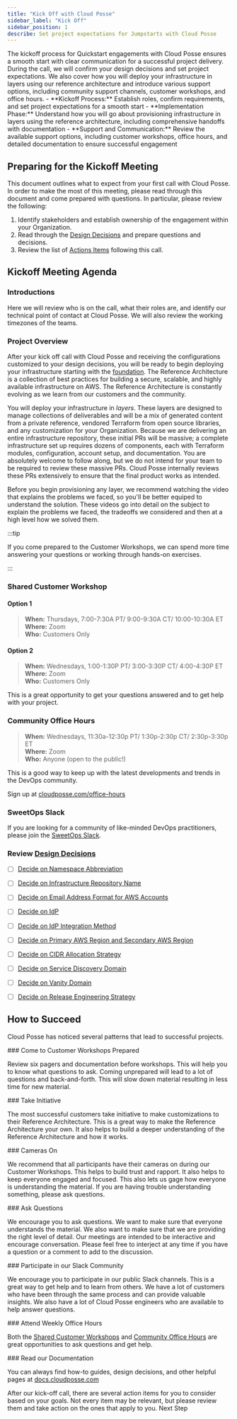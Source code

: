 ```yaml
---
title: "Kick Off with Cloud Posse"
sidebar_label: "Kick Off"
sidebar_position: 1
describe: Set project expectations for Jumpstarts with Cloud Posse
---
```


<Intro>
The kickoff process for Quickstart engagements with Cloud Posse ensures a smooth start with clear communication for a successful project delivery. During the call, we will confirm your design decisions and set project expectations. We also cover how you will deploy your infrastructure in layers using our reference architecture and introduce various support options, including community support channels, customer workshops, and office hours.
</Intro>

<KeyPoints title="We Will Review">
- **Kickoff Process:** Establish roles, confirm requirements, and set project expectations for a smooth start
- **Implementation Phase:** Understand how you will go about provisioning infrastructure in layers using the reference architecture, including comprehensive handoffs with documentation
- **Support and Communication:** Review the available support options, including customer workshops, office hours, and detailed documentation to ensure successful engagement
</KeyPoints>

## Preparing for the Kickoff Meeting

This document outlines what to expect from your first call with Cloud Posse. In order to make the most of this meeting, please read through this document and come prepared with questions. In particular, please review the following:

1. Identify stakeholders and establish ownership of the engagement within your Organization.
2. Read through the [Design Decisions](#review-design-decisions) and prepare questions and decisions.
3. Review the list of [Actions Items](#action-items) following this call.

## Kickoff Meeting Agenda

### Introductions

Here we will review who is on the call, what their roles are, and identify our technical point of contact at Cloud Posse. We will also review the working timezones of the teams.

### Project Overview

After your kick off call with Cloud Posse and receiving the configurations customized to your design decisions, you will be ready to begin deploying your infrastructure starting with the [foundation](/layers/foundation). The Reference Architecture is a collection of best practices for building a secure, scalable, and highly available infrastructure on AWS. The Reference Architecture is constantly evolving as we learn from our customers and the community.

You will deploy your infrastructure in _layers_. These layers are designed to manage collections of deliverables and will be a mix of generated content from a private reference, vendored Terraform from open source libraries, and any customization for your Organization. Because we are delivering an entire infrastructure repository, these initial PRs will be massive; a complete infrastructure set up requires dozens of components, each with Terraform modules, configuration, account setup, and documentation. You are absolutely welcome to follow along, but we do not intend for your team to be required to review these massive PRs. Cloud Posse internally reviews these PRs extensively to ensure that the final product works as intended.

Before you begin provisioning any layer, we recommend watching the video that explains the problems we faced, so you'll be better equiped to understand the solution. These videos go into detail on the subject to explain the problems we faced, the tradeoffs we considered and then at a high level how we solved them.

:::tip

If you come prepared to the Customer Workshops, we can spend more time answering your questions or working through hands-on exercises.

:::

### Shared Customer Workshop

#### Option 1

> **When:** Thursdays, 7:00-7:30A PT/ 9:00-9:30A CT/ 10:00-10:30A ET<br/>
> **Where:** Zoom<br/>
> **Who:** Customers Only<br/>

#### Option 2

> **When:** Wednesdays, 1:00-1:30P PT/ 3:00-3:30P CT/ 4:00-4:30P ET<br/>
> **Where:** Zoom<br/>
> **Who:** Customers Only<br/>

This is a great opportunity to get your questions answered and to get help with your project.

### Community Office Hours

> **When:** Wednesdays, 11:30a-12:30p PT/ 1:30p-2:30p CT/ 2:30p-3:30p ET<br/>
> **Where:** Zoom<br/>
> **Who:** Anyone (open to the public!)<br/>

This is a good way to keep up with the latest developments and trends in the DevOps community.

Sign up at [cloudposse.com/office-hours](https://cloudposse.com/office-hours/)

### SweetOps Slack

If you are looking for a community of like-minded DevOps practitioners, please join the [SweetOps Slack](https://slack.sweetops.com/).

### Review [Design Decisions](/reference-architecture/fundamentals/design-decisions)

- [ ] [Decide on Namespace Abbreviation](/reference-architecture/fundamentals/design-decisions/cold-start/decide-on-namespace-abbreviation/)
- [ ] [Decide on Infrastructure Repository Name](/reference-architecture/fundamentals/design-decisions/cold-start/decide-on-infrastructure-repository-name/)
- [ ] [Decide on Email Address Format for AWS Accounts](/reference-architecture/fundamentals/design-decisions/cold-start/decide-on-email-address-format-for-aws-accounts/)
- [ ] [Decide on IdP](/reference-architecture/fundamentals/design-decisions/cold-start/decide-on-idp/)
- [ ] [Decide on IdP Integration Method](/reference-architecture/fundamentals/design-decisions/cold-start/decide-on-idp-integration)
- [ ] [Decide on Primary AWS Region and Secondary AWS Region](/reference-architecture/fundamentals/design-decisions/cold-start/decide-on-primary-aws-region/)
- [ ] [Decide on CIDR Allocation Strategy](/reference-architecture/fundamentals/design-decisions/cold-start/decide-on-cidr-allocation/)
- [ ] [Decide on Service Discovery Domain](/reference-architecture/fundamentals/design-decisions/cold-start/decide-on-service-discovery-domain/)
- [ ] [Decide on Vanity Domain](/reference-architecture/reference/adrs/jumpstart/decide-on-vanity-domain/)
- [ ] [Decide on Release Engineering Strategy](/reference-architecture/fundamentals/design-decisions/cold-start/decide-on-release-engineering-strategy/)



## How to Succeed

Cloud Posse has noticed several patterns that lead to successful projects.

<Step>
### <StepNumber/> Come to Customer Workshops Prepared

Review six pagers and documentation before workshops. This will help you to know what questions to ask. Coming unprepared will lead to a lot of questions and back-and-forth. This will slow down material resulting in less time for new material.
</Step>

<Step>
### <StepNumber/> Take Initiative

The most successful customers take initiative to make customizations to their Reference Architecture. This is a great way to make the Reference Architecture your own. It also helps to build a deeper understanding of the Reference Architecture and how it works.
</Step>

<Step>
### <StepNumber/> Cameras On

We recommend that all participants have their cameras on during our Customer Workshops. This helps to build trust and rapport. It also helps to keep everyone engaged and focused. This also lets us gage how everyone is understanding the material. If you are having trouble understanding something, please ask questions.
</Step>

<Step>
### <StepNumber/> Ask Questions

We encourage you to ask questions. We want to make sure that everyone understands the material. We also want to make sure that we are providing the right level of detail. Our meetings are intended to be interactive and encourage conversation. Please feel free to interject at any time if you have a question or a comment to add to the discussion.
</Step>

<Step>
### <StepNumber/> Participate in our Slack Community

We encourage you to participate in our public Slack channels. This is a great way to get help and to learn from others. We have a lot of customers who have been through the same process and can provide valuable insights. We also have a lot of Cloud Posse engineers who are available to help answer questions.
</Step>

<Step>
### <StepNumber/> Attend Weekly Office Hours

Both the [Shared Customer Workshops](#shared-customer-workshop) and [Community Office Hours](#community-office-hours) are great opportunities to ask questions and get help.
</Step>

<Step>
### <StepNumber/> Read our Documentation

You can always find how-to guides, design decisions, and other helpful pages at [docs.cloudposse.com](/)
</Step>

<ActionCard title="Action Items">
  After our kick-off call, there are several action items for you to consider based on your goals. Not every item may be relevant, but please review them and take action on the ones that apply to you.
  <PrimaryCTA to="/quickstart/action-items">Next Step</PrimaryCTA>
</ActionCard>


